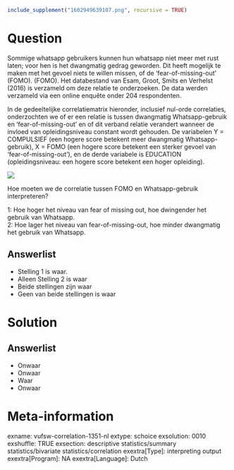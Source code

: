 ```r
include_supplement("1602949639107.png", recursive = TRUE)
```

Question
========
Sommige whatsapp gebruikers kunnen hun whatsapp niet meer met rust laten; voor hen is het dwangmatig gedrag geworden. Dit heeft mogelijk te maken met het gevoel niets te willen missen, of de 'fear-of-missing-out' (FOMO). (FOMO). Het databestand van Esam, Groot, Smits en Verhelst (2016) is verzameld om deze relatie te onderzoeken. De data werden verzameld via een online enquête onder 204 respondenten.  
  
In de gedeeltelijke correlatiematrix hieronder, inclusief nul-orde correlaties, onderzochten we of er een relatie is tussen dwangmatig Whatsapp-gebruik en 'fear-of-missing-out' en of dit verband relatie verandert wanneer de invloed van opleidingsniveau constant wordt gehouden. De variabelen Y = COMPULSIEF (een hogere score betekent meer dwangmatig Whatsapp-gebruik), X = FOMO (een hogere score betekent een sterker gevoel van 'fear-of-missing-out'), en de derde variabele is EDUCATION (opleidingsniveau: een hogere score betekent een hoger opleiding).  
  
![](1602949639107.png)
  
Hoe moeten we de correlatie tussen FOMO en Whatsapp-gebruik interpreteren?  
   
1: Hoe hoger het niveau van fear of missing out, hoe dwingender het gebruik van Whatsapp.  
2: Hoe lager het niveau van fear-of-missing-out, hoe minder dwangmatig het gebruik van Whatsapp.

Answerlist
----------
* Stelling 1 is waar.
* Alleen Stelling 2 is waar
* Beide stellingen zijn waar
* Geen van beide stellingen is waar

Solution
========


Answerlist
----------
* Onwaar
* Onwaar
* Waar
* Onwaar

Meta-information
================
exname: vufsw-correlation-1351-nl
extype: schoice
exsolution: 0010
exshuffle: TRUE
exsection: descriptive statistics/summary statistics/bivariate statistics/correlation
exextra[Type]: interpreting output
exextra[Program]: NA
exextra[Language]: Dutch
